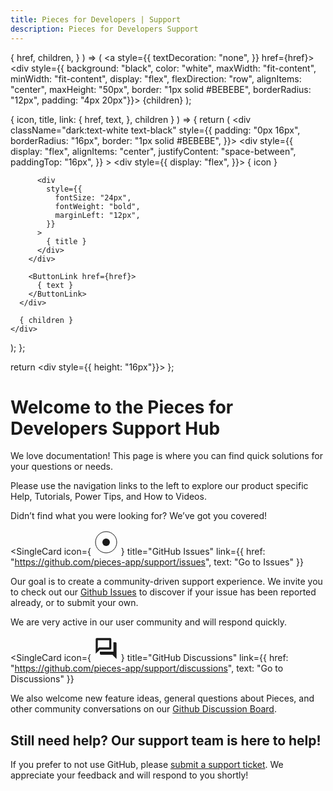 ```yaml
---
title: Pieces for Developers | Support
description: Pieces for Developers Support
---
```


  {
    href,
    children,
  }
) => (
  <a
    style={{
      textDecoration: "none",
    }}
    href={href}>
    <div style={{ background: "black", color: "white", maxWidth: "fit-content", minWidth: "fit-content", display: "flex", flexDirection: "row", alignItems: "center", maxHeight: "50px", border: "1px solid #BEBEBE", borderRadius: "12px", padding: "4px 20px"}}>
      {children}
    </div>
  </a>
);

  {
    icon,
    title,
    link: {
     href,
     text,
    },
    children
  }
) => {
  return (
    <div className="dark:text-white text-black" style={{
      padding: "0px 16px",
      borderRadius: "16px",
      border: "1px solid #BEBEBE",
    }}>
      <div
        style={{
          display: "flex",
          alignItems: "center",
          justifyContent: "space-between",
          paddingTop: "16px",
        }}
      >
        <div style={{
          display: "flex",
        }}>
          { icon }

          <div
            style={{
              fontSize: "24px",
              fontWeight: "bold",
              marginLeft: "12px",
            }}
          >
            { title }
          </div>
        </div>

        <ButtonLink href={href}>
          { text }
        </ButtonLink>
      </div>

      { children }
    </div>
  );
};

  return <div style={{ height: "16px"}}></div>
};

# Welcome to the Pieces for Developers Support Hub

We love documentation! This page is where you can find quick solutions for your questions or needs.

<Info>
  Please use the navigation links to the left to explore our product specific Help, Tutorials, Power Tips, and How to Videos.
</Info>

Didn’t find what you were looking for? We’ve got you covered!

<SingleCard
  icon={
    <svg xmlns="http://www.w3.org/2000/svg" width="40" height="40" viewBox="0 0 40 40" fill="none">
      <circle cx="20" cy="20" r="17" stroke="currentColor" strokeWidth="5"/>
      <circle cx="20" cy="20" r="6" fill="currentColor"/>
    </svg>
  }
  title="GitHub Issues"
  link={{
    href: "https://github.com/pieces-app/support/issues",
    text: "Go to Issues"
  }}
>
  Our goal is to create a community-driven support experience. We invite you to check out our [Github Issues](https://github.com/pieces-app/support/issues) to discover if your issue has been reported already, or to submit your own.

  We are very active in our user community and will respond quickly.
</SingleCard>

<MiniSpacer/>

<SingleCard
  icon={
    <svg xmlns="http://www.w3.org/2000/svg" width="40" height="40" viewBox="0 0 40 40" fill="none">
      <g clipPath="url(#clip0_2_40)">
        <path d="M25 6.66665V18.3333H8.61667L6.66667 20.2833V6.66665H25ZM26.6667 3.33331H5C4.08334 3.33331 3.33334 4.08331 3.33334 4.99998V28.3333L10 21.6666H26.6667C27.5833 21.6666 28.3333 20.9166 28.3333 20V4.99998C28.3333 4.08331 27.5833 3.33331 26.6667 3.33331ZM35 9.99998H31.6667V25H10V28.3333C10 29.25 10.75 30 11.6667 30H30L36.6667 36.6666V11.6666C36.6667 10.75 35.9167 9.99998 35 9.99998Z" fill="currentColor"/>
      </g>
      <defs>
        <clipPath id="clip0_2_40">
          <rect width="40" height="40" fill="currentColor"/>
        </clipPath>
      </defs>
    </svg>
  }
  title="GitHub Discussions"
  link={{
    href: "https://github.com/pieces-app/support/discussions",
    text: "Go to Discussions"
  }}
>
  We also welcome new feature ideas, general questions about Pieces, and other community conversations on our [Github Discussion Board](https://github.com/pieces-app/support/discussions).
</SingleCard>

## Still need help? Our support team is here to help!

If you prefer to not use GitHub, please [submit a support ticket](https://getpieces.typeform.com/to/mCjBSIjF#page=docs-support). We appreciate your feedback and will respond to you shortly!
